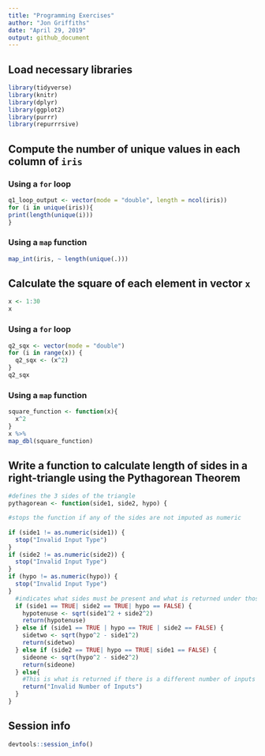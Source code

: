```yaml
---
title: "Programming Exercises"
author: "Jon Griffiths"
date: "April 29, 2019"
output: github_document
---
```


## Load necessary libraries

```r
library(tidyverse)
library(knitr)
library(dplyr)
library(ggplot2)
library(purrr)
library(repurrrsive)
```

## Compute the number of unique values in each column of `iris`

### Using a `for` loop

```r

q1_loop_output <- vector(mode = "double", length = ncol(iris))
for (i in unique(iris)){
print(length(unique(i)))
}

```

### Using a `map` function

```r

map_int(iris, ~ length(unique(.)))

```

## Calculate the square of each element in vector `x`

```r
x <- 1:30
x
```

### Using a `for` loop

```r
q2_sqx <- vector(mode = "double")
for (i in range(x)) {
  q2_sqx <- (x^2)
}
q2_sqx
```

### Using a `map` function

```r
square_function <- function(x){
  x^2
}
x %>%
map_dbl(square_function)

```

## Write a function to calculate length of sides in a right-triangle using the Pythagorean Theorem

```r
#defines the 3 sides of the triangle
pythagorean <- function(side1, side2, hypo) {

#stops the function if any of the sides are not imputed as numeric
  
if (side1 != as.numeric(side1)) {
  stop("Invalid Input Type")
}
if (side2 != as.numeric(side2)) {
  stop("Invalid Input Type")
}
if (hypo != as.numeric(hypo)) {
  stop("Invalid Input Type")
}
  #indicates what sides must be present and what is returned under those circumstances
  if (side1 == TRUE| side2 == TRUE| hypo == FALSE) {
    hypotenuse <- sqrt(side1^2 + side2^2)
    return(hypotenuse)
  } else if (side1 == TRUE | hypo == TRUE | side2 == FALSE) {
    sidetwo <- sqrt(hypo^2 - side1^2)
    return(sidetwo)
  } else if (side2 == TRUE| hypo == TRUE| side1 == FALSE) {
    sideone <- sqrt(hypo^2 - side2^2)
    return(sideone)
  } else{
    #This is what is returned if there is a different number of inputs than specified above
    return("Invalid Number of Inputs") 
  }
}
```

## Session info

```r
devtools::session_info()
```


